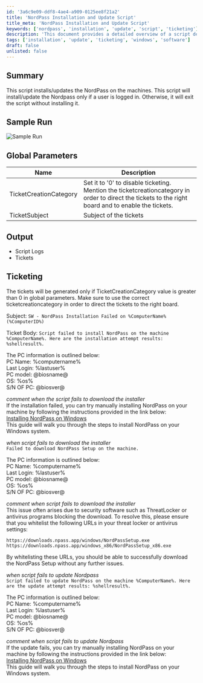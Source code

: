 ```yaml
---
id: '3a6c9e09-ddf8-4ae4-a909-0125ee8f21a2'
title: 'NordPass Installation and Update Script'
title_meta: 'NordPass Installation and Update Script'
keywords: ['nordpass', 'installation', 'update', 'script', 'ticketing']
description: 'This document provides a detailed overview of a script designed to install or update NordPass on machines. It includes global parameters, output details, ticketing information, and troubleshooting steps for common issues encountered during installation or update processes.'
tags: ['installation', 'update', 'ticketing', 'windows', 'software']
draft: false
unlisted: false
---
```

## Summary

This script installs/updates the NordPass on the machines. This script will install/update the Nordpass only if a user is logged in. Otherwise, it will exit the script without installing it.

## Sample Run

![Sample Run](../../../static/img/InstallUpdate-NordPass/image_1.png)

## Global Parameters

| Name                     | Description                                                                                                                                                                           |
|--------------------------|---------------------------------------------------------------------------------------------------------------------------------------------------------------------------------------|
| TicketCreationCategory    | Set it to '0' to disable ticketing. Mention the ticketcreationcategory in order to direct the tickets to the right board and to enable the tickets.                                  |
| TicketSubject            | Subject of the tickets                                                                                                                                                                 |

## Output

- Script Logs
- Tickets

## Ticketing

The tickets will be generated only if TicketCreationCategory value is greater than 0 in global parameters. Make sure to use the correct ticketcreationcategory in order to direct the tickets to the right board.

Subject: `SW - NordPass Installation Failed on %ComputerName%(%ComputerID%)`

Ticket Body: `Script failed to install NordPass on the machine %ComputerName%. Here are the installation attempt results: %shellresult%.`

The PC information is outlined below:  
PC Name: %computername%  
Last Login: %lastuser%  
PC model: @biosname@  
OS: %os%  
S/N OF PC: @biosver@  

*comment when the script fails to download the installer*  
If the installation failed, you can try manually installing NordPass on your machine by following the instructions provided in the link below:  
[Installing NordPass on Windows](https://support.nordpass.com/hc/en-us/articles/360004799257-Installing-NordPass-on-Windows)  
This guide will walk you through the steps to install NordPass on your Windows system.

*when script fails to download the installer*  
`Failed to download NordPass Setup on the machine.`

The PC information is outlined below:  
PC Name: %computername%  
Last Login: %lastuser%  
PC model: @biosname@  
OS: %os%  
S/N OF PC: @biosver@  

*comment when script fails to download the installer*  
This issue often arises due to security software such as ThreatLocker or antivirus programs blocking the download. To resolve this, please ensure that you whitelist the following URLs in your threat locker or antivirus settings:

```
https://downloads.npass.app/windows/NordPassSetup.exe  
https://downloads.npass.app/windows_x86/NordPassSetup_x86.exe
```

By whitelisting these URLs, you should be able to successfully download the NordPass Setup without any further issues.

*when script fails to update Nordpass*  
`Script failed to update NordPass on the machine %ComputerName%. Here are the update attempt results: %shellresult%.`

The PC information is outlined below:  
PC Name: %computername%  
Last Login: %lastuser%  
PC model: @biosname@  
OS: %os%  
S/N OF PC: @biosver@  

*comment when script fails to update Nordpass*  
If the update fails, you can try manually installing NordPass on your machine by following the instructions provided in the link below:  
[Installing NordPass on Windows](https://support.nordpass.com/hc/en-us/articles/360004799257-Installing-NordPass-on-Windows)  
This guide will walk you through the steps to install NordPass on your Windows system.












